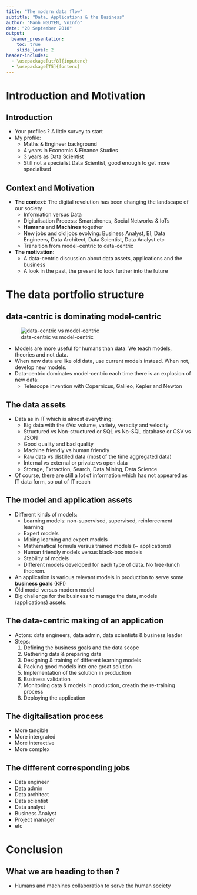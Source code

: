 ```yaml
---
title: "The modern data flow"
subtitle: "Data, Applications & the Business"
author: "Manh NGUYEN, VnInfo"
date: "20 September 2018"
output: 
  beamer_presentation:
    toc: true
    slide_level: 2
header-includes:
  - \usepackage[utf8]{inputenc}
  - \usepackage[T5]{fontenc}
---
```


# Introduction and Motivation 
## Introduction 

* Your profiles ? A little survey to start
* My profile: 
    - Maths & Engineer background 
    - 4 years in Economic & Finance Studies 
    - 3 years as Data Scientist 
    - Still not a specialist Data Scientist, good enough to get more specialised

## Context and Motivation 

* **The context**: The digital revolution has been changing the landscape of our society
    - Information versus Data
    - Digitalisation Process: Smartphones, Social Networks & IoTs
    - **Humans** and **Machines** together
    - New jobs and old jobs evolving: Business Analyst, BI, Data Engineers, Data Architect, Data Scientist, Data Analyst etc
    - Transition from model-centric to data-centric 
* **The motivation**:
    - A data-centric discussion about data assets, applications and the business 
    - A look in the past, the present to look further into the future 
    
# The data portfolio structure
## data-centric is dominating model-centric
![data-centric vs model-centric](./pngs/data_model.png)

* Models are more useful for humans than data. We teach models, theories and not data. 
* When new data are like old data, use current models instead. When not, develop new models. 
* Data-centric dominates model-centric each time there is an explosion of new data: 
    - Telescope invention with Copernicus, Galileo, Kepler and Newton

## The data assets

* Data as in IT which is almost everything:  
    - Big data with the 4Vs: volume, variety, veracity and velocity
    - Structured vs Non-structured or SQL vs No-SQL database or CSV vs JSON 
    - Good quality and bad quality 
    - Machine friendly vs human friendly
    - Raw data vs distilled data (most of the time aggregated data)
    - Internal vs external or private vs open data 
    - Storage, Extraction, Search, Data Mining, Data Science
* Of course, there are still a lot of information which has not appeared as IT data form, so out of IT reach 

## The model and application assets

* Different kinds of models: 
    - Learning models: non-supervised, supervised, reinforcement learning 
    - Expert models
    - Mixing learning and expert models 
    - Mathematical formula versus trained models (~ applications)
    - Human friendly models versus black-box models 
    - Stability of models
    - Different models developed for each type of data. No free-lunch theorem. 
* An application is various relevant models in production to serve some **business goals** (KPI)
* Old model versus modern model 
* Big challenge for the business to manage the data, models (applications) assets. 

## The data-centric making of an application

* Actors: data engineers, data admin, data scientists & business leader 
* Steps: 
    1. Defining the business goals and the data scope 
    2. Gathering data & preparing data 
    3. Designing & training of different learning models 
    4. Packing good models into one great solution 
    5. Implementation of the solution in production
    6. Business validation
    7. Monitoring data & models in production, creatin the re-training process 
    8. Deploying the application 


## The digitalisation process 

* More tangible 
* More intergrated 
* More interactive 
* More complex

## The different corresponding jobs 

* Data engineer 
* Data admin
* Data architect
* Data scientist
* Data analyst 
* Business Analyst 
* Project manager
* etc 

# Conclusion 
## What we are heading to then ? 

* Humans and machines collaboration to serve the human society

